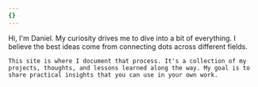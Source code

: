 ```yaml
---
{}
---
```

<div class="md:grid md:grid-cols-2 items-start gap-8">
  <CldImage src="https://res.cloudinary.com/dellp9a4z/image/upload/v1755260288/daniel_adrian_color_frzcnl.webp" alt="A portrait of Daniel Adrian" width={1108} height={1751} sizes="(max-width: 768px) 100vw, 50vw" class="w-full h-auto rounded-xl shadow-lg" />

  <div>
    Hi, I'm Daniel. My curiosity drives me to dive into a bit of everything. I believe the best ideas come from connecting dots across different fields.

    This site is where I document that process. It's a collection of my projects, thoughts, and lessons learned along the way. My goal is to share practical insights that you can use in your own work.
  </div>
</div>
